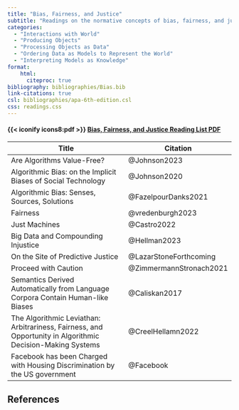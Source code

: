 ```yaml
---
title: "Bias, Fairness, and Justice"
subtitle: "Readings on the normative concepts of bias, fairness, and justice and how they are relevant considerations in data science."
categories:
  - "Interactions with World"
  - "Producing Objects"
  - "Processing Objects as Data"
  - "Ordering Data as Models to Represent the World"
  - "Interpreting Models as Knowledge"
format:
    html:
      citeproc: true
bibliography: bibliographies/Bias.bib
link-citations: true
csl: bibliographies/apa-6th-edition.csl
css: readings.css
---
```


::: link-2
::: link-2-header
#### {{< iconify icons8:pdf >}} <a href = "pdf-qmds/Bias-pdf.qmd" target = "_blank">Bias, Fairness, and Justice Reading List PDF</a>
:::
:::

| Title                                                                                                      | Citation                |
|-------------------------------------------------------|-----------------|
| Are Algorithms Value-Free?                                                                                 | @Johnson2023            |
| Algorithmic Bias: on the Implicit Biases of Social Technology                                              | @Johnson2020            |
| Algorithmic Bias: Senses, Sources, Solutions                                                               | @FazelpourDanks2021     |
| Fairness                                                                                                   | @vredenburgh2023        |
| Just Machines                                                                                              | @Castro2022             |
| Big Data and Compounding Injustice                                                                         | @Hellman2023            |
| On the Site of Predictive Justice                                                                          | @LazarStoneForthcoming  |
| Proceed with Caution                                                                                       | @ZimmermannStronach2021 |
| Semantics Derived Automatically from Language Corpora Contain Human-like Biases                            | @Caliskan2017           |
| The Algorithmic Leviathan: Arbitrariness, Fairness, and Opportunity in Algorithmic Decision-Making Systems | @CreelHellamn2022       |
| Facebook has been Charged with Housing Discrimination by the US government                                 | @Facebook               |

## References

::: {#refs}
:::
